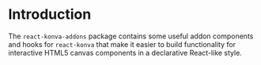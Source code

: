 
<Meta title="react-konva-addons/Introduction" />

# Introduction

The `react-konva-addons` package contains some useful addon components and hooks 
for `react-konva` that make it easier to build functionality for interactive
HTML5 canvas components in a declarative React-like style.